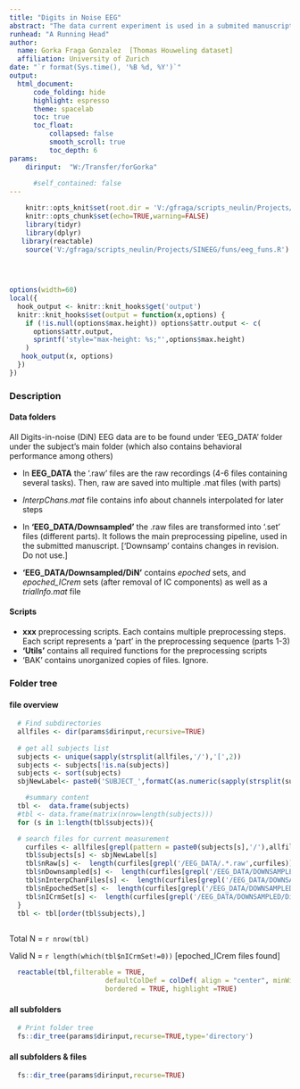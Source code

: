 ```yaml
---
title: "Digits in Noise EEG" 
abstract: "The data current experiment is used in a submited manuscript by Thomas Houweling (under review). It is set to examine associations between EEG activity and speech in noise recognition. Task requires hearing a digit name embbeded in different levels of noise and pressing the corresponding digit in a pad (digits are 1:6,8:9). <br><br> Data from N = 25 adults (after 7 subjects discarded;initial sample mean age 23.5, SD=3.9 years; 29 female)  <br><br>  Performance measures per trial are accuracy (correct/incorrect) and clarity rating (1-9 subjective scale). SNR of presentation are calibrated per individual in a pretest,  defining 3 SNR levels: SRT50 (50% correctness in calibration test), SRT-1.5db (noisier), SRT+1.5db (less noisy). <br><br> Prestimulus alpha power (8.5-12Hz) in noisy trials was higher for correct than for incorrect trials, and for those rated as clearer vs less clear. Linear mixed effect logistic regression model: accuracy ~ α power * SNR + (1|subject:digit) using source-reconstructed power found significant prediction in a left posterior temporal area in -300  to -50 ms. Interaction with stimuli difficulty: positive influence of alpha for recognizing clearer targets, but negative influence for the less clear targets." 
runhead: "A Running Head"
author:
  name: Gorka Fraga Gonzalez  [Thomas Houweling dataset]
  affiliation: University of Zurich 
date: "`r format(Sys.time(), '%B %d, %Y')`"
output: 
  html_document:
      code_folding: hide
      highlight: espresso
      theme: spacelab
      toc: true
      toc_float:
          collapsed: false
          smooth_scroll: true
          toc_depth: 6
params:
    dirinput:  "W:/Transfer/forGorka"
        
      #self_contained: false
---
```


```r
 
    knitr::opts_knit$set(root.dir = 'V:/gfraga/scripts_neulin/Projects/SINEEG')    
    knitr::opts_chunk$set(echo=TRUE,warning=FALSE)
    library(tidyr)
    library(dplyr)
   library(reactable)
    source('V:/gfraga/scripts_neulin/Projects/SINEEG/funs/eeg_funs.R')
    

    
```

```r
options(width=60)
local({
  hook_output <- knitr::knit_hooks$get('output')
  knitr::knit_hooks$set(output = function(x,options) {
    if (!is.null(options$max.height)) options$attr.output <- c(
      options$attr.output,
      sprintf('style="max-height: %s;"',options$max.height)
    )
   hook_output(x, options)    
  })
})

```

### Description

#### Data folders

All Digits-in-noise (DiN) EEG data are to be found under 'EEG_DATA' folder under the subject's main folder (which also contains behavioral performance among others)

-   In **EEG_DATA** the '.raw' files are the raw recordings (4-6 files containing several tasks). Then, raw are saved into multiple .mat files (with parts)

-   *InterpChans.mat* file contains info about channels interpolated for later steps

-   In **'EEG_DATA/Downsampled'** the .raw files are transformed into '.set' files (different parts). It follows the main preprocessing pipeline, used in the submitted manuscript. ['Downsamp' contains changes in revision. Do not use.]

-   **'EEG_DATA/Downsampled/DiN'** contains *epoched* sets, and *epoched_ICrem* sets (after removal of IC components) as well as a *trialInfo.mat* file


#### Scripts 

- **xxx** preprocessing scripts. Each contains multiple preprocessing steps. Each script represents a 'part' in the preprocessing sequence (parts 1-3)
- **'Utils'** contains all required functions for the preprocessing scripts 
- 'BAK' contains unorganized copies of files. Ignore. 

### Folder tree {.tabset}

#### file overview

```r

  # Find subdirectories
  allfiles <- dir(params$dirinput,recursive=TRUE)
  
  # get all subjects list
  subjects <- unique(sapply(strsplit(allfiles,'/'),'[',2))
  subjects <- subjects[!is.na(subjects)]
  subjects <- sort(subjects)
  sbjNewLabel<- paste0('SUBJECT_',formatC(as.numeric(sapply(strsplit(subjects,split = '_'),'[[',2)),  width = 2, format = "d", flag = "0"))

    #summary content
  tbl <-  data.frame(subjects)
  #tbl <- data.frame(matrix(nrow=length(subjects)))
  for (s in 1:length(tbl$subjects)){

  # search files for current measurement
    curfiles <- allfiles[grepl(pattern = paste0(subjects[s],'/'),allfiles)]
    tbl$subjects[s] <- sbjNewLabel[s]
    tbl$nRaw[s] <-  length(curfiles[grepl('/EEG_DATA/.*.raw',curfiles)])
    tbl$nDownsampled[s] <-  length(curfiles[grepl('/EEG_DATA/DOWNSAMPLED/.*.downsampled_merged.set',curfiles)])
    tbl$nInterpChanFiles[s] <-  length(curfiles[grepl('/EEG_DATA/DOWNSAMPLED/interpChans.mat',curfiles)])
    tbl$nEpochedSet[s] <-  length(curfiles[grepl('/EEG_DATA/DOWNSAMPLED/DiN/.*.epoched.set',curfiles)])
    tbl$nICrmSet[s] <-  length(curfiles[grepl('/EEG_DATA/DOWNSAMPLED/DiN/.*.epoched_ICrem.set',curfiles)])
  }
  tbl <- tbl[order(tbl$subjects),]
  
```


Total N = `r nrow(tbl)` 

Valid N = `r length(which(tbl$nICrmSet!=0))` [epoched_ICrem files found]

```r
  reactable(tbl,filterable = TRUE,
                        defaultColDef = colDef( align = "center", minWidth = 70,headerStyle = list(background = "#f7f7f8")),
                        bordered = TRUE, highlight =TRUE) 
```

#### all subfolders

```r
  
  # Print folder tree    
  fs::dir_tree(params$dirinput,recurse=TRUE,type='directory')

```

#### all subfolders & files

```r
  fs::dir_tree(params$dirinput,recurse=TRUE)
```

